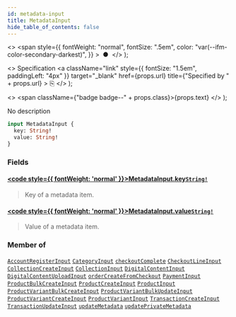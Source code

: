 ```yaml
---
id: metadata-input
title: MetadataInput
hide_table_of_contents: false
---
```


  <>
    <span
      style={{
        fontWeight: "normal",
        fontSize: ".5em",
        color: "var(--ifm-color-secondary-darkest)",
      }}
    >
      &nbsp;●&nbsp;
    </span>
  </>
);

  <>
    Specification
    <a
      className="link"
      style={{ fontSize: "1.5em", paddingLeft: "4px" }}
      target="\_blank"
      href={props.url}
      title={"Specified by " + props.url}
    >
      ⎘
    </a>
  </>
);

  <>
    <span className={"badge badge--" + props.class}>{props.text}</span>
  </>
);

No description

```graphql
input MetadataInput {
  key: String!
  value: String!
}
```

### Fields

#### [<code style={{ fontWeight: 'normal' }}>MetadataInput.<b>key</b></code>](#)<Bullet />[`String!`](../../api-reference/miscellaneous/scalars/string) <Badge class="secondary" text="non-null"/> <Badge class="secondary" text="scalar"/> <Badge class="secondary" text="miscellaneous"/>

> Key of a metadata item.

#### [<code style={{ fontWeight: 'normal' }}>MetadataInput.<b>value</b></code>](#)<Bullet />[`String!`](../../api-reference/miscellaneous/scalars/string) <Badge class="secondary" text="non-null"/> <Badge class="secondary" text="scalar"/> <Badge class="secondary" text="miscellaneous"/>

> Value of a metadata item.

### Member of

[`AccountRegisterInput`](../../api-reference/users/inputs/account-register-input) <Badge class="secondary" text="input"/><Bullet />[`CategoryInput`](../../api-reference/products/inputs/category-input) <Badge class="secondary" text="input"/><Bullet />[`checkoutComplete`](../../api-reference/checkout/mutations/checkout-complete) <Badge class="secondary" text="mutation"/><Bullet />[`CheckoutLineInput`](../../api-reference/checkout/inputs/checkout-line-input) <Badge class="secondary" text="input"/><Bullet />[`CollectionCreateInput`](../../api-reference/products/inputs/collection-create-input) <Badge class="secondary" text="input"/><Bullet />[`CollectionInput`](../../api-reference/products/inputs/collection-input) <Badge class="secondary" text="input"/><Bullet />[`DigitalContentInput`](../../api-reference/products/inputs/digital-content-input) <Badge class="secondary" text="input"/><Bullet />[`DigitalContentUploadInput`](../../api-reference/products/inputs/digital-content-upload-input) <Badge class="secondary" text="input"/><Bullet />[`orderCreateFromCheckout`](../../api-reference/checkout/mutations/order-create-from-checkout) <Badge class="secondary" text="mutation"/><Bullet />[`PaymentInput`](../../api-reference/payments/inputs/payment-input) <Badge class="secondary" text="input"/><Bullet />[`ProductBulkCreateInput`](../../api-reference/products/inputs/product-bulk-create-input) <Badge class="secondary" text="input"/><Bullet />[`ProductCreateInput`](../../api-reference/products/inputs/product-create-input) <Badge class="secondary" text="input"/><Bullet />[`ProductInput`](../../api-reference/products/inputs/product-input) <Badge class="secondary" text="input"/><Bullet />[`ProductVariantBulkCreateInput`](../../api-reference/products/inputs/product-variant-bulk-create-input) <Badge class="secondary" text="input"/><Bullet />[`ProductVariantBulkUpdateInput`](../../api-reference/products/inputs/product-variant-bulk-update-input) <Badge class="secondary" text="input"/><Bullet />[`ProductVariantCreateInput`](../../api-reference/products/inputs/product-variant-create-input) <Badge class="secondary" text="input"/><Bullet />[`ProductVariantInput`](../../api-reference/products/inputs/product-variant-input) <Badge class="secondary" text="input"/><Bullet />[`TransactionCreateInput`](../../api-reference/payments/inputs/transaction-create-input) <Badge class="secondary" text="input"/><Bullet />[`TransactionUpdateInput`](../../api-reference/payments/inputs/transaction-update-input) <Badge class="secondary" text="input"/><Bullet />[`updateMetadata`](../../api-reference/miscellaneous/mutations/update-metadata) <Badge class="secondary" text="mutation"/><Bullet />[`updatePrivateMetadata`](../../api-reference/miscellaneous/mutations/update-private-metadata) <Badge class="secondary" text="mutation"/>

